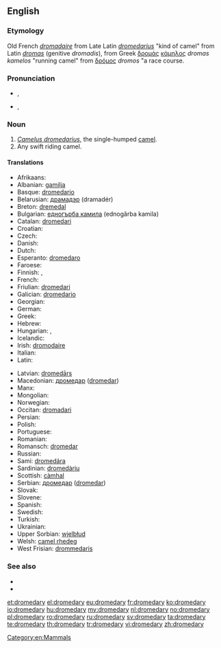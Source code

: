 ==English==

===Etymology===
Old French ''[[dromadaire]]'' from Late Latin ''[[dromedarius]]'' "kind of camel" from Latin ''[[dromas]]'' (genitive ''dromadis''), from Greek [[δρομάς]] [[κάμηλος]] ''dromas kamelos'' "running camel" from [[δρόμος]] ''dromos'' "a race course.

===Pronunciation===
* {{a|UK}} {{IPA|/ˈdɹɒm.ə.də.ɹi/}}, {{X-SAMPA|/"dr\Qm.@.d@.r\i/}}
* {{a|US}} {{IPA|/ˈdɹɑmədeɹɪ/}}, {{X-SAMPA|/"dr\Am@der\I/}}

===Noun===
{{en-noun|dromedar|ies}}

# ''[[Camelus dromedarius]]'', the single-humped [[camel]].
# Any swift riding camel.

====Translations====
{{trans-top|Camelus dromedarius, the single-humped camel}}
* Afrikaans: {{t-|af|dromedaris|xs=Afrikaans}}
* Albanian: [[gamilja]]
* Basque: [[dromedario]]
* Belarusian: [[драмадэр]] (dramadér) {{m}}
* Breton: [[dremedal]] {{m}}
* Bulgarian: [[едногърба камила]] (ednogǎrba kamila) {{f}}
* Catalan: [[dromedari]] {{m}}
* Croatian: {{t-|hr|dromedar|m}}
* Czech: {{t-|cs|dromedár}}
* Danish: {{t-|da|dromedar}}
* Dutch: {{t+|nl|dromedaris|m}}
* Esperanto: [[dromedaro]]
* Faroese: {{t|fo|dromedarur|xs=Faroese}}
* Finnish: {{t+|fi|dromedaari}}, {{t-|fi|yksikyttyräinen kameli}}
* French: {{t+|fr|dromadaire|m}}
* Friulian: [[dromedari]] {{m}}
* Galician: [[dromedario]] {{m}}
* Georgian: {{t|ka|ცალკუზა აქლემი|tr=tsalkuza aklebi|sc=Geor}}
* German: {{t-|de|Dromedar|n}}
* Greek: {{t|el|δρομάς|f|tr=dromás}}
* Hebrew: {{t|he|כרכרה|tr=khirkhôrah}}
* Hungarian: {{t+|hu|dromedár}},  {{t-|hu|egypúpú teve}}
* Icelandic: {{t|is|drómedari|m}}
* Irish: [[dromodaire]]
* Italian: {{t+|it|dromedario|m}}
* Latin: {{t-|la|dromedaria|f}}
{{trans-mid}}
* Latvian: [[dromedārs]]
* Macedonian: [[дромедар]] ([[dromedar]])
* Manx: {{t-|gv|drommeyder|xs=Manx}}
* Mongolian: {{t-|mn|ганц бөхт тэмээ|tr=ganc böht têmêê|sc=Cyrl|xs=Mongolian}}
* Norwegian: {{t+|no|dromedar}}
* Occitan: [[dromadari]]
* Persian: {{t+|fa|شتر|tr=shotor|xs=Persian}}
* Polish: {{t+|pl|dromader|m}}
* Portuguese: {{t-|pt|dromedário|m}}
* Romanian: {{t+|ro|dromader}}
* Romansch: [[dromedar]]
* Russian: {{t+|ru|дромадер|m|tr=dromadér}}
* Sami: [[dromedára]]
* Sardinian: [[dromedàriu]]
* Scottish: [[càmhal]]
* Serbian: [[дромедар]] ([[dromedar]]) {{m}}
* Slovak: {{t-|sk|dromedár}}
* Slovene: {{t+|sl|dromedar|m}}
* Spanish: {{t-|es|dromedario|m}}
* Swedish: {{t+|sv|dromedar}}
* Turkish: {{t+|tr|hecin}}
* Ukrainian: {{t-|uk|дромадер|tr=dromader|xs=Ukrainian}}
* Upper Sorbian: [[wjelbłud]]
* Welsh: [[camel rhedeg]]
* West Frisian: [[drommedaris]]
{{trans-bottom}}

===See also===
* {{pedialite}}
* {{Wikisource1911Enc Citation|Dromedary}}

[[Category:en:Mammals]]

[[et:dromedary]]
[[el:dromedary]]
[[eu:dromedary]]
[[fr:dromedary]]
[[ko:dromedary]]
[[io:dromedary]]
[[hu:dromedary]]
[[my:dromedary]]
[[nl:dromedary]]
[[no:dromedary]]
[[pl:dromedary]]
[[ro:dromedary]]
[[ru:dromedary]]
[[sv:dromedary]]
[[ta:dromedary]]
[[te:dromedary]]
[[th:dromedary]]
[[tr:dromedary]]
[[vi:dromedary]]
[[zh:dromedary]]